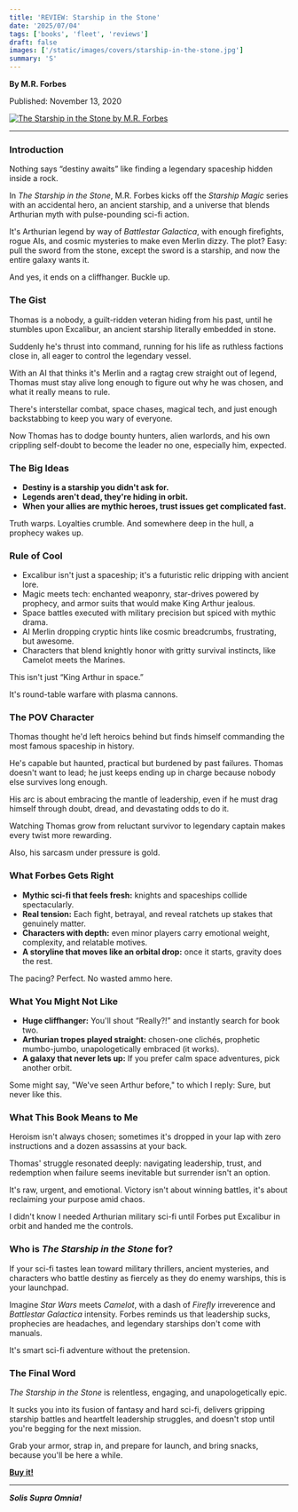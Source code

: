 ```yaml
---
title: 'REVIEW: Starship in the Stone'
date: '2025/07/04'
tags: ['books', 'fleet', 'reviews']
draft: false
images: ['/static/images/covers/starship-in-the-stone.jpg']
summary: 'S'
---
```


**By M.R. Forbes**

Published: November 13, 2020

<div className="my-6 flex justify-center">
  <a href="https://amzn.to/3TSa0wu" target="_blank" rel="noopener">
    <img
      src="/static/images/covers/starship-in-the-stone.jpg"
      alt="The Starship in the Stone by M.R. Forbes"
      className="max-w-xs rounded shadow-lg"
    />
  </a>
</div>

---

### Introduction

Nothing says “destiny awaits” like finding a legendary spaceship hidden inside a rock.

In _The Starship in the Stone_, M.R. Forbes kicks off the _Starship Magic_ series with an accidental hero, an ancient starship, and a universe that blends Arthurian myth with pulse-pounding sci-fi action.

It's Arthurian legend by way of _Battlestar Galactica_, with enough firefights, rogue AIs, and cosmic mysteries to make even Merlin dizzy. The plot? Easy: pull the sword from the stone, except the sword is a starship, and now the entire galaxy wants it.

And yes, it ends on a cliffhanger. Buckle up.

### The Gist

Thomas is a nobody, a guilt-ridden veteran hiding from his past, until he stumbles upon Excalibur, an ancient starship literally embedded in stone.

Suddenly he's thrust into command, running for his life as ruthless factions close in, all eager to control the legendary vessel.

With an AI that thinks it's Merlin and a ragtag crew straight out of legend, Thomas must stay alive long enough to figure out why he was chosen, and what it really means to rule.

There's interstellar combat, space chases, magical tech, and just enough backstabbing to keep you wary of everyone.

Now Thomas has to dodge bounty hunters, alien warlords, and his own crippling self-doubt to become the leader no one, especially him, expected.

### The Big Ideas

- **Destiny is a starship you didn't ask for.**
- **Legends aren't dead, they're hiding in orbit.**
- **When your allies are mythic heroes, trust issues get complicated fast.**

Truth warps. Loyalties crumble. And somewhere deep in the hull, a prophecy wakes up.

### Rule of Cool

- Excalibur isn't just a spaceship; it's a futuristic relic dripping with ancient lore.
- Magic meets tech: enchanted weaponry, star-drives powered by prophecy, and armor suits that would make King Arthur jealous.
- Space battles executed with military precision but spiced with mythic drama.
- AI Merlin dropping cryptic hints like cosmic breadcrumbs, frustrating, but awesome.
- Characters that blend knightly honor with gritty survival instincts, like Camelot meets the Marines.

This isn't just “King Arthur in space.”

It's round-table warfare with plasma cannons.

### The POV Character

Thomas thought he'd left heroics behind but finds himself commanding the most famous spaceship in history.

He's capable but haunted, practical but burdened by past failures. Thomas doesn't want to lead; he just keeps ending up in charge because nobody else survives long enough.

His arc is about embracing the mantle of leadership, even if he must drag himself through doubt, dread, and devastating odds to do it.

Watching Thomas grow from reluctant survivor to legendary captain makes every twist more rewarding.

Also, his sarcasm under pressure is gold.

### What Forbes Gets Right

- **Mythic sci-fi that feels fresh:** knights and spaceships collide spectacularly.
- **Real tension:** Each fight, betrayal, and reveal ratchets up stakes that genuinely matter.
- **Characters with depth:** even minor players carry emotional weight, complexity, and relatable motives.
- **A storyline that moves like an orbital drop:** once it starts, gravity does the rest.

The pacing? Perfect. No wasted ammo here.

### What You Might Not Like

- **Huge cliffhanger:** You'll shout “Really?!” and instantly search for book two.
- **Arthurian tropes played straight:** chosen-one clichés, prophetic mumbo-jumbo, unapologetically embraced (it works).
- **A galaxy that never lets up:** If you prefer calm space adventures, pick another orbit.

Some might say, "We've seen Arthur before," to which I reply: Sure, but never like this.

### What This Book Means to Me

Heroism isn't always chosen; sometimes it's dropped in your lap with zero instructions and a dozen assassins at your back.

Thomas' struggle resonated deeply: navigating leadership, trust, and redemption when failure seems inevitable but surrender isn't an option.

It's raw, urgent, and emotional. Victory isn't about winning battles, it's about reclaiming your purpose amid chaos.

I didn't know I needed Arthurian military sci-fi until Forbes put Excalibur in orbit and handed me the controls.

### Who is _The Starship in the Stone_ for?

If your sci-fi tastes lean toward military thrillers, ancient mysteries, and characters who battle destiny as fiercely as they do enemy warships, this is your launchpad.

Imagine _Star Wars_ meets _Camelot_, with a dash of _Firefly_ irreverence and _Battlestar Galactica_ intensity. Forbes reminds us that leadership sucks, prophecies are headaches, and legendary starships don't come with manuals.

It's smart sci-fi adventure without the pretension.

### The Final Word

_The Starship in the Stone_ is relentless, engaging, and unapologetically epic.

It sucks you into its fusion of fantasy and hard sci-fi, delivers gripping starship battles and heartfelt leadership struggles, and doesn't stop until you're begging for the next mission.

Grab your armor, strap in, and prepare for launch, and bring snacks, because you'll be here a while.

**[Buy it!](https://amzn.to/3TSa0wu)**

---

**_Solis Supra Omnia!_**
